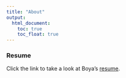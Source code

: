 ```yaml
---
title: "About"
output: 
  html_document: 
    toc: true
    toc_float: true
---
```


### Resume
Click the link to take a look at Boya's [resume](./Images/resume.pdf).

